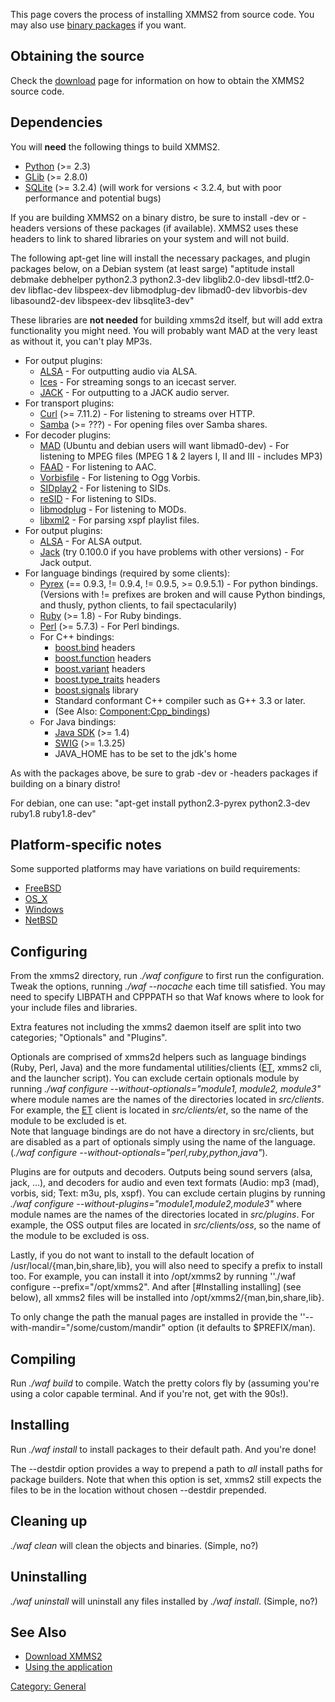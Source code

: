 {{MergeNextRelease|Install instructions}}

This page covers the process of installing XMMS2 from source code. You may also use [[Download XMMS2#Binary_Packages | binary packages]] if you want.

== Obtaining the source ==

Check the [[Download XMMS2 | download]] page for information on how to obtain the XMMS2 source code.

== Dependencies ==

You will '''need''' the following things to build XMMS2.

* [http://www.python.org/ Python] (>= 2.3)
* [http://www.gtk.org/ GLib] (>= 2.8.0)
* [http://www.sqlite.org SQLite] (>= 3.2.4) (will work for versions < 3.2.4, but with poor performance and potential bugs)

If you are building XMMS2 on a binary distro, be sure to install -dev or -headers versions of these packages (if available). XMMS2 uses these headers to link to shared libraries on your system and will not build.

The following apt-get line will install the necessary packages, and plugin packages below, on a Debian system (at least sarge)  "aptitude install debmake debhelper python2.3 python2.3-dev libglib2.0-dev libsdl-ttf2.0-dev libflac-dev libspeex-dev libmodplug-dev libmad0-dev libvorbis-dev libasound2-dev libspeex-dev libsqlite3-dev"

These libraries are '''not needed''' for building xmms2d itself, but will add extra functionality you might need. You will probably want MAD at the very least as without it, you can't play MP3s.

*For output plugins:
** [http://alsa-project.org/ ALSA] - For outputting audio via ALSA.
** [http://www.icecast.org/ices.php Ices] - For streaming songs to an icecast server.
** [http://www.jackaudio.org JACK] - For outputting to a JACK audio server.
*For transport plugins:
** [http://curl.haxx.se/ Curl] (>= 7.11.2) - For listening to streams over HTTP.
** [http://www.samba.org/ Samba] (>= ???) - For opening files over Samba shares.
*For decoder plugins:
** [http://www.underbit.com/products/mad/ MAD] (Ubuntu and debian users will want libmad0-dev) - For listening to MPEG files (MPEG 1 & 2 layers I, II and III - includes MP3)
** [http://www.audiocoding.com/ FAAD] - For listening to AAC.
** [http://www.xiph.org Vorbisfile] - For listening to Ogg Vorbis.
** [http://sidplay2.sourceforge.net/ SIDplay2] - For listening to SIDs.
** [http://www.geocities.com/SiliconValley/Lakes/5147/resid/ reSID] - For listening to SIDs.
** [http://modplug-xmms.sourceforge.net/ libmodplug] - For listening to MODs.
** [http://xmlsoft.org/ libxml2] - For parsing xspf playlist files.
*For output plugins:
** [http://www.alsa-project.org ALSA] - For ALSA output.
** [http://jackit.sourceforge.net Jack] (try 0.100.0 if you have problems with other versions) - For Jack output.
*For language bindings (required by some clients):
** [http://www.cosc.canterbury.ac.nz/~greg/python/Pyrex/ Pyrex] (== 0.9.3, != 0.9.4, != 0.9.5, >= 0.9.5.1) - For python bindings. (Versions with != prefixes are broken and will cause Python bindings, and thusly, python clients, to fail spectacularily)
** [http://www.ruby-lang.org/ Ruby] (>= 1.8) - For Ruby bindings.
** [http://www.perl.org/ Perl] (>= 5.7.3) - For Perl bindings.
** For C++ bindings:
*** [http://www.boost.org/libs/bind/bind.html boost.bind] headers
*** [http://www.boost.org/libs/function/index.html boost.function] headers
*** [http://www.boost.org/libs/variant/index.html boost.variant] headers
*** [http://www.boost.org/libs/type_traits/index.html boost.type_traits] headers
*** [http://www.boost.org/libs/signals/index.html boost.signals] library
*** Standard conformant C++ compiler such as G++ 3.3 or later.
*** (See Also: [[Component:Cpp_bindings]])
** For Java bindings:
*** [http://java.sun.com/ Java SDK] (>= 1.4)
*** [http://www.swig.org/ SWIG] (>= 1.3.25)
*** JAVA_HOME has to be set to the jdk's home

As with the packages above, be sure to grab -dev or -headers packages if building on a binary distro!

For debian, one can use:
"apt-get install python2.3-pyrex python2.3-dev ruby1.8 ruby1.8-dev"

== Platform-specific notes ==
Some supported platforms may have variations on build requirements:
* [[FreeBSD]]
* [[OS_X]]
* [[Windows]]
* [[NetBSD]]

== Configuring ==
From the xmms2 directory, run ''./waf configure'' to first run the configuration. Tweak the options, running ''./waf --nocache'' each time till satisfied. You may need to specify LIBPATH and CPPPATH so that Waf knows where to look for your include files and libraries.

Extra features not including the xmms2 daemon itself are split into two categories; "Optionals" and "Plugins". 

Optionals are comprised of xmms2d helpers such as language bindings (Ruby, Perl, Java) and the more fundamental utilities/clients ([[ET]], xmms2 cli, and the launcher script). You can exclude certain optionals module by running ''./waf configure --without-optionals="module1, module2, module3"'' where module names are the names of the directories located in ''src/clients''. For example, the [[ET]] client is located in ''src/clients/et'', so the name of the module to be excluded is et.<br>
Note that language bindings are do not have a directory in src/clients, but are disabled as a part of optionals simply using the name of the language. (''./waf configure --without-optionals="perl,ruby,python,java"'').

Plugins are for outputs and decoders. Outputs being sound servers (alsa, jack, ...), and decoders for audio and even text formats (Audio: mp3 (mad), vorbis, sid; Text: m3u, pls, xspf). You can exclude certain plugins by running ''./waf configure --without-plugins="module1,module2,module3"'' where module names are the names of the directories located in ''src/plugins''. For example, the OSS output files are located in ''src/clients/oss'', so the name of the module to be excluded is oss.

Lastly, if you do not want to install to the default location of /usr/local/{man,bin,share,lib}, you will also need to specify a prefix to install too.
For example, you can install it into /opt/xmms2 by running ''./waf configure --prefix="/opt/xmms2". And after [#Installing installing] (see below), all xmms2 files will be installed into /opt/xmms2/{man,bin,share,lib}.

To only change the path the manual pages are installed in provide the ''--with-mandir="/some/custom/mandir" option (it defaults to $PREFIX/man).

== Compiling ==
Run ''./waf build'' to compile. Watch the pretty colors fly by (assuming you're using a color capable terminal.  And if you're not, get with the 90s!).

== Installing ==

Run ''./waf install'' to install packages to their default path. And you're done!

The --destdir option provides a way to prepend a path to ''all'' install paths for package builders. Note that when this option is set, xmms2 still expects the files to be in the location without chosen --destdir prepended.

== Cleaning up ==

''./waf clean'' will clean the objects and binaries. (Simple, no?)

== Uninstalling ==

''./waf uninstall'' will uninstall any files installed by ''./waf install''. (Simple, no?)

== See Also ==
* [[Download XMMS2]]
* [[Using the application]]

[[Category: General]]